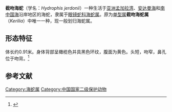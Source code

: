 {{Speciesbox 
|status = LC
|status_system = IUCN3.1
| status_ref =<ref name=iucn>{{IUCN|authors=Rasmussen, A. and Lobo, A|year=2010|id=176767|title=''Kerilia jerdoni''|page =e.T176767A7300378|access-date=2021-04-06}}</ref>
|image = KeriliaJerdoniSmith.jpg
|genus = Hydrophis
|species = jerdonii
|authority = ([[约翰·爱德华·格雷|Gray]], 1849)
|synonyms = *''Kerilia jerdonii'' <br/>{{small|Gray, 1849}}
*''Hydrophis jerdonii'' <br/>{{small|— [[约翰·安德森|J. Anderson]], 1871}}
*''Distira jerdonii'' <br/>{{small|— [[乔治·阿尔贝·布朗热|Boulenger]], 1896}}
*''Kerilia jerdoni'' [sic] <br/>{{small|— [[弗兰克·沃尔_(爬虫学家)|Wall]], 1921}}
*''Hydrophis jerdonii'' <br/>{{small|— [[Kate_Laura_Sanders|Sanders]] et al. 2012}}
|synonyms_ref =<ref>"''Hydrophis jerdonii'' ". The Reptile Database. www.reptile-database.org.</ref>
}}
'''截吻海蛇'''（学名：''Hydrophis jerdonii''）一种生活于[[亚洲|亚洲]][[孟加拉湾|孟加拉湾]]、[[安达曼海|安达曼海]]和[[南中国海|南中国海]]沿岸地区的海蛇，隶属于[[眼镜蛇科|眼镜蛇科]][[海蛇属|海蛇属]]。原为[[单型属|单型属]]'''截吻海蛇属'''（''Kerilia''）中唯一一种，现一般划归海蛇属。
==形态特征==
体长约0.91米。身体背部呈橄榄色并具黑色环纹，腹面为黄色。头短，吻窄，鼻孔位于吻背。<ref>{{cite book |editor=刘明玉，解玉浩，季达明，高忠信，[[李思忠_(鱼类学家)|李思忠]]，[[高玮_(鸟类学家)|高玮]] |title=《中国脊椎动物大全》 |date=2000 |publisher=辽宁大学出版社 |location=沈阳 |isbn=9787561039045}}</ref>

==参考文献==
{{reflist}}

{{Taxonbar|from1=Q23747835|from2=Q127806}}
[[Category:海蛇属|Category:海蛇属]]
[[Category:中国国家二级保护动物|Category:中国国家二级保护动物]]
